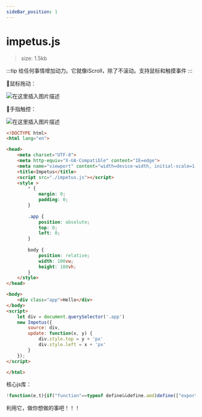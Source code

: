 ```yaml
---
sideBar_position: 1
---
```


# impetus.js

>size: 1.5kb

:::tip
给任何事情增加动力。它就像iScroll，除了不滚动。支持鼠标和触摸事件
:::

:pushpin:鼠标拖动：

![在这里插入图片描述](https://img-blog.csdnimg.cn/a17f6acca51b49aebe5b407ff3ec2f27.gif)

:jack_o_lantern:手指触控：

![在这里插入图片描述](https://img-blog.csdnimg.cn/24e239cd312e4ebbba33099b704f359a.gif)

```html title="./index.html"
<!DOCTYPE html>
<html lang="en">

<head>
    <meta charset="UTF-8">
    <meta http-equiv="X-UA-Compatible" content="IE=edge">
    <meta name="viewport" content="width=device-width, initial-scale=1.0">
    <title>Impetus</title>
    <script src="./impetus.js"></script>
    <style >
        * {
            margin: 0;
            padding: 0;
        }
        
        .app {
            position: absolute;
            top: 0;
            left: 0;
        }
        
        body {
            position: relative;
            width: 100vw;
            height: 100vh;
        }
    </style>
</head>

<body>
    <div class="app">Hello</div>
</body>
<script>
    let div = document.querySelector('.app')
    new Impetus({
        source: div,
        update: function(x, y) {
            div.style.top = y + 'px'
            div.style.left = x + 'px'
        }
    });
</script>

</html>
```
核心js库：
```js title="./impetus.js"
!function(e,t){if("function"==typeof define&&define.amd)define(["exports","module"],t);else if("undefined"!=typeof exports&&"undefined"!=typeof module)t(exports,module);else{var n={exports:{}};t(n.exports,n),e.Impetus=n.exports}}(this,function(e,t){"use strict";function n(e,t){if(!(e instanceof t))throw new TypeError("Cannot call a class as a function")}function o(){var e=!1;try{var t=Object.defineProperty({},"passive",{get:function(){e=!0}});window.addEventListener("test",null,t)}catch(e){}return o=function(){return e},e}var i=.04,u=.11;window.addEventListener("touchmove",function(){});var r=function e(t){function r(){document.removeEventListener("touchmove",v,!!o()&&{passive:!1}),document.removeEventListener("touchend",m),document.removeEventListener("touchcancel",l),document.removeEventListener("mousemove",v,!!o()&&{passive:!1}),document.removeEventListener("mouseup",m)}function c(){r(),document.addEventListener("touchmove",v,!!o()&&{passive:!1}),document.addEventListener("touchend",m),document.addEventListener("touchcancel",l),document.addEventListener("mousemove",v,!!o()&&{passive:!1}),document.addEventListener("mouseup",m)}function d(){g.call(M,H,J)}function a(e){if("touchmove"===e.type||"touchstart"===e.type||"touchend"===e.type){var t=e.targetTouches[0]||e.changedTouches[0];return{x:t.clientX,y:t.clientY,id:t.identifier}}return{x:e.clientX,y:e.clientY,id:null}}function f(e){var t=a(e);Q||W||(Q=!0,Z=!1,C=t.id,V=k=t.x,j=z=t.y,$=[],h(V,j),c())}function v(e){e.preventDefault();var t=a(e);Q&&t.id===C&&(k=t.x,z=t.y,h(V,j),x())}function m(e){var t=a(e);Q&&t.id===C&&l()}function l(){Q=!1,h(V,j),E(),r()}function h(e,t){for(var n=Date.now();$.length>0&&!(n-$[0].time<=100);)$.shift();$.push({x:e,y:t,time:n})}function p(){var e=k-V,t=z-j;if(H+=e*B,J+=t*B,P){var n=w();0!==n.x&&(H-=e*y(n.x)*B),0!==n.y&&(J-=t*y(n.y)*B)}else w(!0);d(),V=k,j=z,N=!1}function y(e){return 5e-6*Math.pow(e,2)+1e-4*e+.55}function x(){N||s(p),N=!0}function w(e){var t=0,n=0;return void 0!==S&&H<S?t=S-H:void 0!==D&&H>D&&(t=D-H),void 0!==R&&J<R?n=R-J:void 0!==U&&J>U&&(n=U-J),e&&(0!==t&&(H=t>0?S:D),0!==n&&(J=n>0?R:U)),{x:t,y:n,inBounds:0===t&&0===n}}function E(){var e=$[0],t=$[$.length-1],n=t.x-e.x,o=t.y-e.y,i=t.time-e.time,u=i/15/B;O=n/u||0,G=o/u||0;var r=w();(Math.abs(O)>1||Math.abs(G)>1||!r.inBounds)&&(Z=!0,s(L))}function L(){if(Z){O*=X,G*=X,H+=O,J+=G;var e=w();if(Math.abs(O)>K||Math.abs(G)>K||!e.inBounds){if(P){if(0!==e.x)if(e.x*O<=0)O+=e.x*i;else{var t=e.x>0?2.5:-2.5;O=(e.x+t)*u}if(0!==e.y)if(e.y*G<=0)G+=e.y*i;else{var t=e.y>0?2.5:-2.5;G=(e.y+t)*u}}else 0!==e.x&&(H=e.x>0?S:D,O=0),0!==e.y&&(J=e.y>0?R:U,G=0);d(),s(L)}else Z=!1}}var b=t.source,M=void 0===b?document:b,g=t.update,T=t.multiplier,B=void 0===T?1:T,q=t.friction,X=void 0===q?.92:q,Y=t.initialValues,A=t.boundX,F=t.boundY,I=t.bounce,P=void 0===I||I;n(this,e);var S,D,R,U,V,j,k,z,C,O,G,H=0,J=0,K=.3*B,N=!1,Q=!1,W=!1,Z=!1,$=[];!function(){if(!(M="string"==typeof M?document.querySelector(M):M))throw new Error("IMPETUS: source not found.");if(!g)throw new Error("IMPETUS: update function not defined.");Y&&(Y[0]&&(H=Y[0]),Y[1]&&(J=Y[1]),d()),A&&(S=A[0],D=A[1]),F&&(R=F[0],U=F[1]),M.addEventListener("touchstart",f),M.addEventListener("mousedown",f)}(),this.destroy=function(){return M.removeEventListener("touchstart",f),M.removeEventListener("mousedown",f),r(),null},this.pause=function(){r(),Q=!1,W=!0},this.resume=function(){W=!1},this.setValues=function(e,t){"number"==typeof e&&(H=e),"number"==typeof t&&(J=t)},this.setMultiplier=function(e){B=e,K=.3*B},this.setBoundX=function(e){S=e[0],D=e[1]},this.setBoundY=function(e){R=e[0],U=e[1]}};t.exports=r;var s=function(){return window.requestAnimationFrame||window.webkitRequestAnimationFrame||window.mozRequestAnimationFrame||function(e){window.setTimeout(e,1e3/60)}}()});
```

利用它，做你想做的事吧！！！